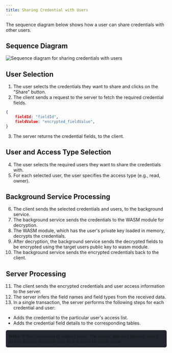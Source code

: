 ```yaml
---
title: Sharing Credential with Users
---
```





The sequence diagram below shows how a user can share credentials with other users.
## Sequence Diagram
<Image src={sharing} alt="Sequence diagram for sharing credentials with users"/>



## User Selection

1. The user selects the credentials they want to share and clicks on the "Share" button.
2. The client sends a request to the server to fetch the required credential fields.
```json
{
    fieldId: "fieldId",
    fieldValue: "encrypted_fieldValue",
}
```
3. The server returns the credential fields,  to the client.

## User and Access Type Selection

4. The user selects the required users they want to share the credentials with.
5. For each selected user, the user specifies the access type (e.g., read, owner).

## Background Service Processing

6. The client sends the selected credentials and users, to the background service.
7. The background service sends the credentials to the WASM module for decryption.
8. The WASM module, which has the user's private key loaded in memory, decrypts the credentials.
9. After decryption, the background service  sends the decrypted fields to be encrypted using the target users  public key to wasm module.
10. The background service sends the encrypted credentials back to the client.

## Server Processing

11. The client sends the encrypted credentials and user access information to the server.
12. The server infers the field names and field types from the received data.
13. In a single transaction, the server performs the following steps for each credential and user:
   - Adds the credential to the particular user's access list.
   - Adds the credential field details to the corresponding tables.
<div style="background-color: #23262f; padding: 10px; border-radius: 5px;">
  <strong>Note:</strong> 
        If the credential is shared once, the server will add another entry to the access list table and skip adding to fields table
</div>